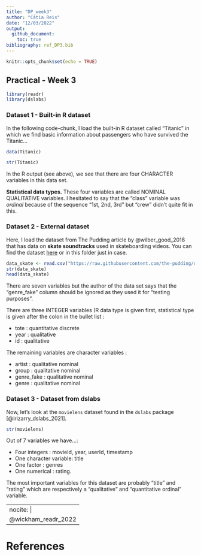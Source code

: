 ```yaml
---
title: "DP_week3"
author: "Cátia Reis"
date: "12/03/2022"
output: 
  github_document:
    toc: true
bibliography: ref_DP3.bib
---
```


```r
knitr::opts_chunk$set(echo = TRUE)
```

## Practical - Week 3

```r
library(readr)
library(dslabs)
```

### Dataset 1 - Built-in R dataset

In the following code-chunk, I load the built-in R dataset called "Titanic" in which we find basic information about passengers who have survived the Titanic...

```r
data(Titanic)
```
```r
str(Titanic)
```

In the R output (see above), we see that there are four CHARACTER variables in this data set.

**Statistical data types.** These four variables are called NOMINAL QUALITATIVE variables. I hesitated to say that the "class" variable was *ordinal* because of the sequence "1st, 2nd, 3rd" but "crew" didn't quite fit in this. 


### Dataset 2 - External dataset 

Here, I load the dataset from The Pudding article by @wilber_good_2018 that has data on **skate soundtracks** used in skateboarding videos. You can find the dataset [here](https://github.com/the-pudding/data/blob/master/skate-music/soundtrack_data.csv) or in this folder just in case. 


```r
data_skate <- read.csv("https://raw.githubusercontent.com/the-pudding/data/master/skate-music/soundtrack_data.csv")
str(data_skate)
head(data_skate)
```

There are seven variables but the author of the data set says that the "genre_fake" column should be ignored as they used it for "testing purposes". <!-- cite source --> 

There are three INTEGER variables (R data type is given first, statistical type is given after the colon in the bullet list :

- tote : quantitative discrete
- year : qualitative
- id : qualitative

The remaining variables are character variables :

- artist : qualitative nominal
- group : qualitative nominal
- genre_fake : qualitative nominal
- genre : qualitative nominal

### Dataset 3 - Dataset from dslabs

Now, let's look at the `movielens` dataset found in the `dslabs` package [@irizarry_dslabs_2021]. 
```r
str(movielens)
```
Out of 7 variables we have...: 

- Four integers : movieId, year, userId, timestamp
- One character variable: title
- One factor : genres
- One numerical : rating. 

The most important variables for this dataset are probably "title" and "rating" which are respectively a "qualitative" and "quantitative ordinal" variable. 


---
nocite: |
  @wickham_readr_2022
---


# References









